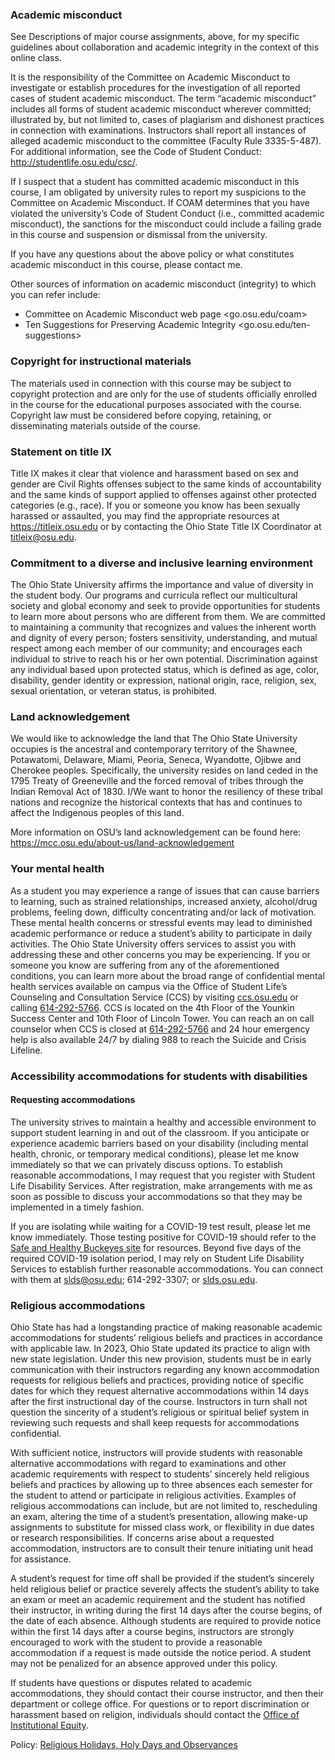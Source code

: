 <!-- https://ascode.osu.edu/asc-distance-learning-syllabus-template -->

### Academic misconduct

See Descriptions of major course assignments, above, for my specific guidelines about collaboration and academic integrity in the context of this online class.

It is the responsibility of the Committee on Academic Misconduct to investigate or establish procedures for the investigation of all reported cases of student academic misconduct. The term “academic misconduct” includes all forms of student academic misconduct wherever committed; illustrated by, but not limited to, cases of plagiarism and dishonest practices in connection with examinations. Instructors shall report all instances of alleged academic misconduct to the committee (Faculty Rule 3335-5-487). For additional information, see the Code of Student Conduct: <http://studentlife.osu.edu/csc/>.

If I suspect that a student has committed academic misconduct in this course, I am obligated by university rules to report my suspicions to the Committee on Academic Misconduct. If COAM determines that you have violated the university’s Code of Student Conduct (i.e., committed academic misconduct), the sanctions for the misconduct could include a failing grade in this course and suspension or dismissal from the university.

If you have any questions about the above policy or what constitutes academic misconduct in this course, please contact me.

Other sources of information on academic misconduct (integrity) to which you can refer include:

- Committee on Academic Misconduct web page <go.osu.edu/coam>
- Ten Suggestions for Preserving Academic Integrity <go.osu.edu/ten-suggestions>

### Copyright for instructional materials

The materials used in connection with this course may be subject to copyright protection and are only for the use of students officially enrolled in the course for the educational purposes associated with the course. Copyright law must be considered before copying, retaining, or disseminating materials outside of the course.

### Statement on title IX

Title IX makes it clear that violence and harassment based on sex and gender are Civil Rights offenses subject to the same kinds of accountability and the same kinds of support applied to offenses against other protected categories (e.g., race). If you or someone you know has been sexually harassed or assaulted, you may find the appropriate resources at <https://titleix.osu.edu> or by contacting the Ohio State Title IX Coordinator at [titleix@osu.edu](mailto:titleix@osu.edu). 

### Commitment to a diverse and inclusive learning environment

The Ohio State University affirms the importance and value of diversity in the student body. Our programs and curricula reflect our multicultural society and global economy and seek to provide opportunities for students to learn more about persons who are different from them. We are committed to maintaining a community that recognizes and values the inherent worth and dignity of every person; fosters sensitivity, understanding, and mutual respect among each member of our community; and encourages each individual to strive to reach his or her own potential. Discrimination against any individual based upon protected status, which is defined as age, color, disability, gender identity or expression, national origin, race, religion, sex, sexual orientation, or veteran status, is prohibited.

### Land acknowledgement

We would like to acknowledge the land that The Ohio State University occupies is the ancestral and contemporary territory of the Shawnee, Potawatomi, Delaware, Miami, Peoria, Seneca, Wyandotte, Ojibwe and Cherokee peoples. Specifically, the university resides on land ceded in the 1795 Treaty of Greeneville and the forced removal of tribes through the Indian Removal Act of 1830. I/We want to honor the resiliency of these tribal nations and recognize the historical contexts that has and continues to affect the Indigenous peoples of this land.

More information on OSU’s land acknowledgement can be found here: <https://mcc.osu.edu/about-us/land-acknowledgement>

### Your mental health

As a student you may experience a range of issues that can cause barriers to learning, such as strained relationships, increased anxiety, alcohol/drug problems, feeling down, difficulty concentrating and/or lack of motivation. These mental health concerns or stressful events may lead to diminished academic performance or reduce a student’s ability to participate in daily activities. The Ohio State University offers services to assist you with addressing these and other concerns you may be experiencing. If you or someone you know are suffering from any of the aforementioned conditions, you can learn more about the broad range of confidential mental health services available on campus via the Office of Student Life’s Counseling and Consultation Service (CCS) by visiting [ccs.osu.edu](https://ccs.osu.edu) or calling [614­-292-­5766](tel:614­-292-­5766). CCS is located on the 4th Floor of the Younkin Success Center and 10th Floor of Lincoln Tower. You can reach an on call counselor when CCS is closed at [614­-292-­5766](tel:614­-292-­5766) and 24 hour emergency help is also available 24/7 by dialing 988 to reach the Suicide and Crisis Lifeline.

### Accessibility accommodations for students with disabilities

#### Requesting accommodations
::: {custom-style="disability-services"}
The university strives to maintain a healthy and accessible environment to support student learning in and out of the classroom.  If you anticipate or experience academic barriers based on your disability (including mental health, chronic, or temporary medical conditions), please let me know immediately so that we can privately discuss options.  To establish reasonable accommodations, I may request that you register with Student Life Disability Services.  After registration, make arrangements with me as soon as possible to discuss your accommodations so that they may be implemented in a timely fashion.

If you are isolating while waiting for a COVID-19 test result, please let me know immediately. Those testing positive for COVID-19 should refer to the [Safe and Healthy Buckeyes site](https://safeandhealthy.osu.edu/tracing-isolation-quarantine) for resources.  Beyond five days of the required COVID-19 isolation period, I may rely on Student Life Disability Services to establish further reasonable accommodations. You can connect with them at [slds@osu.edu](mailto:slds@osu.edu); 614-292-3307; or [slds.osu.edu](https://slds.osu.edu/).
:::

### Religious accommodations

Ohio State has had a longstanding practice of making reasonable academic accommodations for students' religious beliefs and practices in accordance with applicable law. In 2023, Ohio State updated its practice to align with new state legislation. Under this new provision, students must be in early communication with their instructors regarding any known accommodation requests for religious beliefs and practices, providing notice of specific dates for which they request alternative accommodations within 14 days after the first instructional day of the course. Instructors in turn shall not question the sincerity of a student's religious or spiritual belief system in reviewing such requests and shall keep requests for accommodations confidential.

With sufficient notice, instructors will provide students with reasonable alternative accommodations with regard to examinations and other academic requirements with respect to students' sincerely held religious beliefs and practices by allowing up to three absences each semester for the student to attend or participate in religious activities. Examples of religious accommodations can include, but are not limited to, rescheduling an exam, altering the time of a student's presentation, allowing make-up assignments to substitute for missed class work, or flexibility in due dates or research responsibilities. If concerns arise about a requested accommodation, instructors are to consult their tenure initiating unit head for assistance.

A student's request for time off shall be provided if the student's sincerely held religious belief or practice severely affects the student's ability to take an exam or meet an academic requirement and the student has notified their instructor, in writing during the first 14 days after the course begins, of the date of each absence. Although students are required to provide notice within the first 14 days after a course begins, instructors are strongly encouraged to work with the student to provide a reasonable accommodation if a request is made outside the notice period. A student may not be penalized for an absence approved under this policy.

If students have questions or disputes related to academic accommodations, they should contact their course instructor, and then their department or college office. For questions or to report discrimination or harassment based on religion, individuals should contact the [Office of Institutional Equity](mailto:equity@osu.edu).

Policy: [Religious Holidays, Holy Days and Observances](https://oaa.osu.edu/religious-holidays-holy-days-and-observances)
